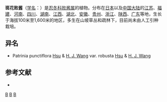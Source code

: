 {{Speciesbox 
| genus = Patrinia
| species = punctiflora
| authority = [[徐炳声|Hsu]] & [[王汉津|H. J. Wang]]
| subdivision_ranks =[[变种|变种]]
| subdivision =
* 斑花败酱 ''P. p.'' var. ''punctiflora''
* [[大斑花败酱|大斑花败酱]] ''P. p.'' var. ''robusta''
}}

'''斑花败酱'''（[[学名|学名]]：{{lang|la|''Patrinia punctiflora''}}）是[[忍冬科|忍冬科]][[败酱属|败酱属]]的植物。分布在[[日本|日本]]以及[[中国大陆|中国大陆]]的[[江苏|江苏]]、[[福建|福建]]、[[河南|河南]]、[[四川|四川]]、[[湖南|湖南]]、[[江西|江西]]、[[湖北|湖北]]、[[安徽|安徽]]、[[贵州|贵州]]、[[浙江|浙江]]、[[陕西|陕西]]、[[广东|广东]]等地，生长于海拔100米至1,600米的地区，多生在山坡草丛和疏林下，目前尚未由人工引种栽培。

== 异名 ==
* Patrinia punctiflora [[徐炳声|Hsu]] & [[王汉津|H. J. Wang]] var. robusta [[徐炳声|Hsu]] & [[王汉津|H. J. Wang]]

== 参考文献 ==
<div class="references-small">
* {{cite web| url =http://www.bioinfo.cn/db05/KmzwSpecies.php?action=view&id=23584| title =斑花败酱（原变种）| work =《中国高等植物数据库全库》| publisher =中国科学院微生物研究所| author =昆明植物研究所| accessdate =2009-02-25| deadurl =yes| archiveurl =https://web.archive.org/web/20160305023952/http://www.bioinfo.cn/db05/KmzwSpecies.php?action=view&id=23584| archivedate =2016-03-05}}
</div>

{{Taxonbar}}

[[Category:败酱属|B]]
[[Category:日本植物|B]]
[[Category:中国植物|B]]